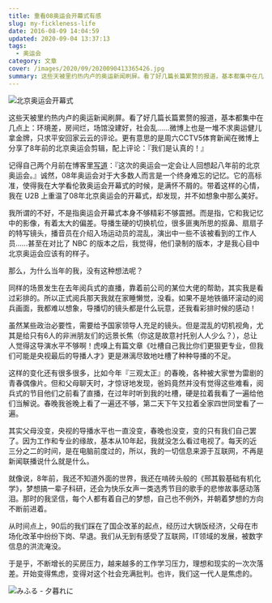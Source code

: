 ```yaml
---
title: 重看08奥运会开幕式有感
slug: my-fickleness-life
date: 2016-08-09 14:04:59
updated: 2020-09-04 13:37:13
tags:
  - 奥运会
category: 文章
cover: /images/2020/09/2020090413365426.jpg
summary: 这些天被里约热内卢的奥运新闻刷屏。看了好几篇长篇累赘的报道，基本都集中在几点上：环境差，房间烂，场馆没建好，社会乱……
---
```


![北京奥运会开幕式](/images/2020/09/2020090413160041.jpg)

这些天被里约热内卢的奥运新闻刷屏。看了好几篇长篇累赘的报道，基本都集中在几点上：环境差，房间烂，场馆没建好，社会乱……微博上也是一堆不求奥运健儿拿金牌，只求平安回家云云的评论。更有意思的是周六CCTV5体育新闻在微博上分享了8年前的北京奥运会剪辑，配上评论：『我们是认真的！』

记得自己两个月前在博客里[写道](/primary-school-student)：『这次的奥运会一定会让人回想起八年前的北京奥运会。』诚然，08年奥运会对于大多数人而言是一个终身难忘的记忆。它的高标准，使得我在大学看伦敦奥运会开幕式的时候，是满怀不屑的。带着这样的心情，我在 U2B 上重温了08年北京奥运会的开幕式，却发现，并不如想象中那么美好。

我所谓的不好，不是指奥运会开幕式本身不够精彩不够震撼。而是指，它和我记忆中的影像，有着太大的偏差。导播生硬的切换机位，很多匪夷所思的抠鼻、扇扇子的特写镜头，播音员在介绍入场运动员的混乱，演出中一些不该被看到的工作人员……甚至在对比了 NBC 的版本之后，我觉得，他们录制的版本，才是我心目中北京奥运会应该有的样子。

那么，为什么当年的我，没有这种想法呢？

同样的场景发生在去年阅兵式的直播，靠着前公司的某位大佬的帮助，其实我是看过彩排的。所以正式阅兵那天我就在家睡懒觉，没看。如果不是地铁循环滚动的阅兵画面，我都难以想象，导播切的镜头都是什么玩意，还我看彩排时候的感动！

虽然某些政治必要性，需要给予国家领导人充足的镜头。但是混乱的切机视角，尤其是给只有6人的非洲朋友们的远景长焦（你这是故意衬托别人人少么？），总让人觉得这导演水平不够啊！虎嗅上有篇文章《吐槽自己我比你们更狠更专业，但我们可能是央视最后的导播人才》更是淋漓尽致地吐槽了种种导播的不足。

这样的变化还有很多很多，比如今年『三观太正』的春晚，各种被大家誉为雷剧的青春偶像片。但和父母聊天时，才惊讶地发现，爸妈竟然并没有觉得这些难看，阅兵式的节目他们之前看了直播，在过年时听到我的吐槽，硬是拉着我看了一遍给他们当解说。春晚我爸晚上看了一遍还不够，第二天下午又拉着全家四世同堂看了一遍。

其实父母没变，央视的导播水平也一直没变，春晚也没变，变的只有我们自己罢了。因为工作和专业的缘故，基本从10年起，我就没怎么看过电视了。每天的近三分之二的时间，是在电脑前度过的，所以，我的一切信息来源于互联网，不再是新闻联播说什么就是什么。

就像说，8年前，我还不知道外面的世界，我还在啃砖头般的《邢其毅基础有机化学》，梦想搞一辈子科研，还会为快乐女声一类选秀节目的歌手的悲惨故事感动落泪。那时的我坚信，每个人都有着自己的梦想，自己也不例外，并朝着梦想的方向不断前进着。

从时间点上，90后的我们踩在了国企改革的起点，经历过大锅饭经济，父母在市场化改革中纷纷下岗、早退。我们从无到有感受了互联网，IT领域的发展，被数字信息的洪流淹没。

于是乎，不断增长的买房压力，越来越多的工作学习压力，理想和现实的一次次落差。开始变得焦虑，变得对这个社会充满批判。也许，我们这一代人是焦虑的。

![みふる - 夕暮れに](/images/2020/09/2020090413182340.jpg)
